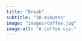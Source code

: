 ```yaml
---
title: "Break"
subtitle: "30 minutes"
image: "images/coffee.jpg"
image-alt: "A coffee cup."
---
```

